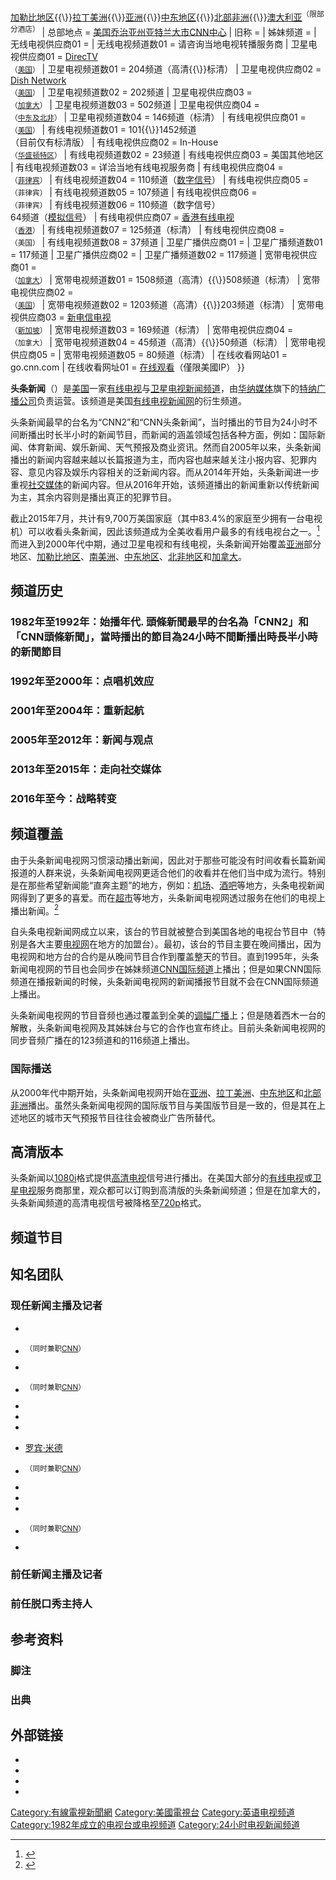 {{noteTA
|G1 = TV
|G2 = Organization
}}
{{About|美国一家电视新闻频道|新闻写作上的头条新闻|头条新闻}}
{{电视频道信息框
| 频道名称          = 头条新闻{{efn|1=中文译名参考自[[法国国际广播电台|法国国际广播电台]]的报道《[http://trad.cn.rfi.fr/美洲/20170906-抗議追夢人計畫取消-西裔企業領袖辭去白宮顧問 抗議追夢人計畫取消 西裔企業領袖辭去白宮顧問]》}}
| 频道图片文件      = File:HLN 2017 new logo.png
| 频道图片大小      = 200px
| 国家或地区        = {{USA}}
| 所有者            = [[特纳广播公司|特纳广播公司]]
| 开播日期          = {{Start date and age|1982|01|01}}
| 画面格式          = [[1080i|1080i]]（[[高清电视|高清电视]]）<br />[[480i|480i]]（[[标清电视|标清电视]]）
| 频道语言          = [[英语|英语]]
| 频道口号          = {{lang|en|''News that hits home''}}
| 频道类别          = [[新闻频道|新闻频道]]
| 播出地区          = [[美加地区|美加地区]]{{\}}[[加勒比地区|加勒比地区]]{{\}}[[拉丁美洲|拉丁美洲]]{{\}}[[亚洲|亚洲]]{{\}}[[中东地区|中东地区]]{{\}}[[北部非洲|北部非洲]]{{\}}[[澳大利亚|澳大利亚]]<sup>（限部分酒店）</sup>
| 总部地点          = [[美国|美国]][[乔治亚州|乔治亚州]][[亚特兰大|亚特兰大市]][[CNN中心|CNN中心]]
| 旧称              = {{Plain list|
* CNN2<br /><small>（1982年－1983年）</small>
* Headline News<br /><small>（1983年－1997年）</small>
* CNN Headline News<br /><small>（1997年－2007年）</small>
* CNN: Headline News<br /><small>（2007年－2008年）</small>
}}
| 姊妹频道          = {{Plain list|
* [[CNN|CNN]]
* [[CNN国际新闻网络|CNN国际频道]]
* {{Link-en|CNN西语频道|CNN en Español}}
}}
| 无线电视供应商01  = 
| 无线电视频道数01  = 请咨询当地电视转播服务商
| 卫星电视供应商01  = [[DirecTV|DirecTV]]<br /><small>（[[美国|美国]]）</small>
| 卫星电视频道数01  = 204频道（高清{{\}}标清）
| 卫星电视供应商02  = [[Dish_Network|Dish Network]]<br /><small>（[[美国|美国]]）</small>
| 卫星电视频道数02  = 202频道
| 卫星电视供应商03  = {{Link-en|Shaw Direct|Shaw Direct}}<br /><small>（[[加拿大|加拿大]]）</small>
| 卫星电视频道数03  = 502频道
| 卫星电视供应商04  = {{Link-en|beIN Channels Network|beIN Channels Network|beIN}}<br /><small>（[[MENA|中东及北非]]）</small>
| 卫星电视频道数04  = 146频道（标清）
| 有线电视供应商01  = {{Link-en|Verizon Fios|Verizon Fios|Verizon FiOS}}<br /><small>（[[美国|美国]]）</small>
| 有线电视频道数01  = 101{{\}}1452频道<br />（目前仅有标清版）
| 有线电视供应商02  = In-House<br /><small>（[[华盛顿特区|华盛顿特区]]）</small> 
| 有线电视频道数02  = 23频道
| 有线电视供应商03  = 美国其他地区
| 有线电视频道数03  = 详洽当地有线电视服务商
| 有线电视供应商04  = {{Link-en|Sky Cable|Sky Cable|SkyCable}}<br /><small>（[[菲律宾|菲律宾]]）</small> 
| 有线电视频道数04  = 110频道（[[数字信号|数字信号]]）
| 有线电视供应商05  = {{Link-en|Cablelink|Cablelink}}<br /><small>（菲律宾）</small>
| 有线电视频道数05  = 107频道
| 有线电视供应商06  = {{Link-en|Destiny Cable|Destiny Cable}}<br /><small>（菲律宾）</small>
| 有线电视频道数06  = 110频道（数字信号）<br />64频道（[[模拟信号|模拟信号]]）
| 有线电视供应商07  = [[香港有线电视|香港有线电视]]<br /><small>（[[香港|香港]]）</small>
| 有线电视频道数07  = 125频道（标清）
| 有线电视供应商08  = {{Link-en|Wave Broadband|Wave Broadband}}<br /><small>（美国）</small>
| 有线电视频道数08  = 37频道
| 卫星广播供应商01  = {{Link-en|天狼星卫星广播|Sirius Satellite Radio}}
| 卫星广播频道数01  = 117频道
| 卫星广播供应商02  = {{Link-en|XM卫星广播|XM Satellite Radio}}
| 卫星广播频道数02  = 117频道
| 宽带电视供应商01  = {{Link-en|Bell Fibe TV|Bell Fibe TV}}<br /><small>（[[加拿大|加拿大]]）</small>
| 宽带电视频道数01  = 1508频道（高清）{{\}}508频道（标清）
| 宽带电视供应商02  = {{Link-en|AT&T U-verse|AT&T U-verse}}<br /><small>（[[美国|美国]]）</small>
| 宽带电视频道数02  = 1203频道（高清）{{\}}203频道（标清）
| 宽带电视供应商03  = [[新电信电视|新电信电视]]<br /><small>（[[新加坡|新加坡]]）</small>
| 宽带电视频道数03  = 169频道（标清）
| 宽带电视供应商04  = {{Link-en|Zazeen|Zazeen}}<br /><small>（加拿大）</small>
| 宽带电视频道数04  = 45频道（高清）{{\}}50频道（标清）
| 宽带电视供应商05  = {{Link-en|Vmedia|Vmedia|VMeida}}
| 宽带电视频道数05  = 80频道（标清）
| 在线收看网站01    = go.cnn.com
| 在线收看网址01    = [http://go.cnn.com/?stream=hln 在线观看]（僅限美國IP）
}}

'''头条新闻'''（{{Lang-en|'''HeadLine News'''}}）是[[美国|美国]]一家[[有线电视|有线电视]]与[[卫星电视|卫星电视]][[新闻频道|新闻频道]]，由[[华纳媒体|华纳媒体]]旗下的[[特纳广播公司|特纳广播公司]]负责运营。该频道是美国[[有线电视新闻网|有线电视新闻网]]的衍生频道。

头条新闻最早的台名为“CNN2”和“CNN头条新闻”，当时播出的节目为24小时不间断播出时长半小时的新闻节目，而新闻的涵盖领域包括各种方面，例如：国际新闻、体育新闻、娱乐新闻、天气预报及商业资讯。然而自2005年以来，头条新闻播出的新闻内容越来越以长篇报道为主，而内容也越来越关注小报内容、犯罪内容、意见内容及娱乐内容相关的泛新闻内容。而从2014年开始，头条新闻进一步重视[[社交媒体|社交媒体]]的新闻内容。但从2016年开始，该频道播出的新闻重新以传统新闻为主，其余内容则是播出真正的犯罪节目。

截止2015年7月，共计有9,700万美国家庭（其中83.4%的家庭至少拥有一台电视机）可以收看头条新闻，因此该频道成为全美收看用户最多的有线电视台之一。<ref>{{cite web|url=http://tvbythenumbers.zap2it.com/2015/07/21/list-of-how-many-homes-each-cable-network-is-in-as-of-july-2015/434373/|title=List of how many homes each cable network is in as of July 2015|last=Seidman|first=Robert|work=TV by the Numbers|publisher=Zap2it|date=2015-07-21|accessdate=2015-09-06|archive-date=2015-09-15|archive-url=https://web.archive.org/web/20150915020424/http://tvbythenumbers.zap2it.com/2015/07/21/list-of-how-many-homes-each-cable-network-is-in-as-of-july-2015/434373/|dead-url=yes}}</ref> 而进入到2000年代中期，通过卫星电视和有线电视，头条新闻开始覆盖[[亚洲|亚洲]]部分地区、[[加勒比地区|加勒比地区]]、[[南美洲|南美洲]]、[[中东地区|中东地区]]、[[北部非洲|北非地区]]和[[加拿大|加拿大]]。

== 频道历史 ==

=== 1982年至1992年：始播年代.            頭條新聞最早的台名為「CNN2」和「CNN頭條新聞」，當時播出的節目為24小時不間斷播出時長半小時的新聞節目     ===

=== 1992年至2000年：点唱机效应 ===

=== 2001年至2004年：重新起航 ===

=== 2005年至2012年：新闻与观点 ===

=== 2013年至2015年：走向社交媒体 ===

=== 2016年至今：战略转变 ===

== 频道覆盖 ==
由于头条新闻电视网习惯滚动播出新闻，因此对于那些可能没有时间收看长篇新闻报道的人群来说，头条新闻电视网更适合他们的收看并在他们当中成为流行。特别是在那些希望新闻能“直奔主题”的地方，例如：[[机场|机场]]、[[酒吧|酒吧]]等地方，头条电视新闻网得到了更多的喜爱。而在[[超市|超市]]等地方，头条新闻电视网透过{{Link-en|CNN收款台频道|CNN Checkout Channel}}服务在他们的电视上播出新闻。<ref name="dailygazette-shutdown">{{cite news|last1=Sloane|first1=Martin|title='Checkout Channel' misread checkout lines|url=https://news.google.com/newspapers?nid=1957&dat=19930330&id=Bg0xAAAAIBAJ&sjid=IOEFAAAAIBAJ&pg=1240,7359473&hl=en|accessdate=2015-07-21|work=The Daily Gazette|date=1993-03-31|archive-date=2015-09-06|archive-url=https://web.archive.org/web/20150906105654/https://news.google.com/newspapers?nid=1957&dat=19930330&id=Bg0xAAAAIBAJ&sjid=IOEFAAAAIBAJ&pg=1240,7359473&hl=en|dead-url=no}}</ref>

自头条电视新闻网成立以来，该台的节目就被整合到美国各地的电视台节目中（特别是各大主要[[电视网|电视网]]在地方的加盟台）。最初，该台的节目主要在晚间播出，因为电视网和地方台的合约是从晚间节目合作到覆盖整天的节目。直到1995年，头条新闻电视网的节目也会同步在姊妹频道[[CNN国际频道|CNN国际频道]]上播出；但是如果CNN国际频道在播报新闻的时候，头条新闻电视网的新闻播报节目就不会在CNN国际频道上播出。

头条新闻电视网的节目音频也通过{{Link-en|西木一台|Westwood One}}覆盖到全美的[[调幅广播|调幅广播]]上；但是随着西木一台的解散，头条新闻电视网及其姊妹台与它的合作也宣布终止。目前头条新闻电视网的同步音频广播在{{Link-en|XM卫星广播|XM Satellite Radio}}的123频道和{{Link-en|天狼星卫星广播|Sirius Satellite Radio}}的116频道上播出。

=== 国际播送 ===
从2000年代中期开始，头条新闻电视网开始在[[亚洲|亚洲]]、[[拉丁美洲|拉丁美洲]]、[[中东地区|中东地区]]和[[北部非洲|北部非洲]]播出。虽然头条新闻电视网的国际版节目与美国版节目是一致的，但是其在上述地区的城市天气预报节目往往会被商业广告所替代。

== 高清版本 ==
头条新闻以[[1080i|1080i]]格式提供[[高清电视|高清电视]]信号进行播出。在美国大部分的[[有线电视|有线电视]]或[[卫星电视|卫星电视]]服务商那里，观众都可以订购到高清版的头条新闻频道；但是在加拿大的{{Link-en|贝尔电视|Bell TV}}，头条新闻频道的高清电视信号被降格至[[720p|720p]]格式。

== 频道节目 ==
{{空章节}}

== 知名团队 ==
=== 现任新闻主播及记者 ===
{{Col-start}}
{{Col-break}}
* {{Link-en|艾什蕾·班菲尔德|Ashleigh Banfield}}
* {{Link-en|让·卡萨雷兹|Jean Casarez}}<sup>（同时兼职[[CNN|CNN]]）</sup>
* {{Link-en|卡罗尔·科斯特洛|Carol Costello}}
* {{Link-en|莎拉·伊丽莎白·库普|S. E. Cupp}}<sup>（同时兼职[[CNN|CNN]]）</sup>
* {{Link-en|迈克·加拉诺斯|Mike Galanos}}
* {{Link-en|苏珊·亨德里克斯|Susan Hendricks}}
* {{Link-en|埃丽卡·希尔|Erica Hill}}
{{Col-break}}
* [[罗宾·米德|罗宾·米德]]
* {{Link-en|克里斯蒂·保罗|Christi Paul}}<sup>（同时兼职[[CNN|CNN]]）</sup>
* {{Link-en|米凯拉·佩雷拉|Michaela Pereira}}
* {{Link-en|林恩·史密斯|Lynn Smith}}
* {{Link-en|鲍勃·凡·迪伦|Bob Van Dillen}}
* {{Link-en|珍妮弗·韦斯特霍文|Jennifer Westhoven}}<sup>（同时兼职[[CNN|CNN]]）</sup>
* {{Link-en|科伊·怀尔|Coy Wire}}
{{Col-end}}

=== 前任新闻主播及记者 ===

=== 前任脱口秀主持人 ===

== 参考资料 ==
=== 脚注 ===
{{notelist}}

=== 出典 ===
{{Reflist|2}}

== 外部链接 ==
{{Portal|电视}}

* {{Official website|https://www.cnn.com/specials/videos/hln}}
* {{Twitter|hlntv|头条新闻}}
* {{Facebook|HLN|头条新闻}}
* {{YouTube|user=HLN|头条新闻}}

{{美国电视新闻}}
{{Authority control}}
{{DEFAULTSORT:HLN}}

[[Category:有線電視新聞網|Category:有線電視新聞網]]
[[Category:美國電視台|Category:美國電視台]]
[[Category:英语电视频道|Category:英语电视频道]]
[[Category:1982年成立的电视台或电视频道|Category:1982年成立的电视台或电视频道]]
[[Category:24小时电视新闻频道|Category:24小时电视新闻频道]]